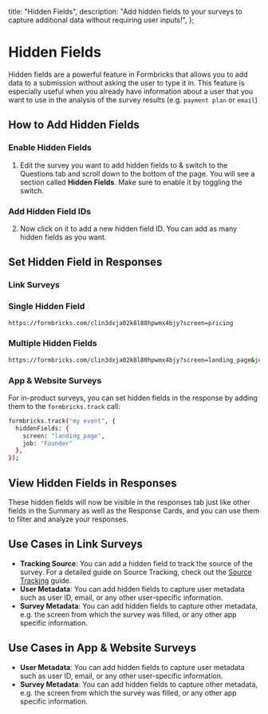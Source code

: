 

  title: "Hidden Fields",
  description: "Add hidden fields to your surveys to capture additional data without requiring user inputs!",
};

# Hidden Fields

Hidden fields are a powerful feature in Formbricks that allows you to add data to a submission without asking the user to type it in. This feature is especially useful when you already have information about a user that you want to use in the analysis of the survey results (e.g. `payment plan` or `email`)

## How to Add Hidden Fields

### Enable Hidden Fields

1. Edit the survey you want to add hidden fields to & switch to the Questions tab and scroll down to the bottom of the page. You will see a section called **Hidden Fields**. Make sure to enable it by toggling the switch.

<MdxImage
  src={HiddenFields}
  alt="Enable Hidden Fields"
  quality="100"
  className="max-w-full rounded-lg sm:max-w-3xl"
/>

### Add Hidden Field IDs

2. Now click on it to add a new hidden field ID. You can add as many hidden fields as you want.

<MdxImage
  src={InputHiddenFields}
  alt="Add Hidden Fields"
  quality="100"
  className="max-w-full rounded-lg sm:max-w-3xl"
/>

<MdxImage
  src={FilledHiddenFields}
  alt="Filled Hidden Fields"
  quality="100"
  className="max-w-full rounded-lg sm:max-w-3xl"
/>

## Set Hidden Field in Responses

### Link Surveys

### Single Hidden Field

<Col>
<CodeGroup title="Example Screen from which the User filled it">

```sh
https://formbricks.com/clin3dxja02k8l80hpwmx4bjy?screen=pricing
```

</CodeGroup>
</Col>

### Multiple Hidden Fields

<Col>
<CodeGroup title="Example Screen from which the User filled it">

```sh
https://formbricks.com/clin3dxja02k8l80hpwmx4bjy?screen=landing_page&job=Founder
```

</CodeGroup>
</Col>

### App & Website Surveys
For in-product surveys, you can set hidden fields in the response by adding them to the `formbricks.track` call:

<Col>
<CodeGroup title="Example Screen from which the User filled it">

```sh
formbricks.track("my event", {
  hiddenFields: {
    screen: "landing_page",
    job: "Founder"
  },
});
```

</CodeGroup>
</Col>

## View Hidden Fields in Responses

These hidden fields will now be visible in the responses tab just like other fields in the Summary as well as the Response Cards, and you can use them to filter and analyze your responses.

<MdxImage
  src={HiddenFieldResponses}
  alt="Hidden Field Responses"
  quality="100"
  className="max-w-full rounded-lg sm:max-w-3xl"
/>

## Use Cases in Link Surveys

- **Tracking Source**: You can add a hidden field to track the source of the survey. For a detailed guide on Source Tracking, check out the [Source Tracking](/link-surveys/source-tracking) guide.
- **User Metadata**: You can add hidden fields to capture user metadata such as user ID, email, or any other user-specific information.
- **Survey Metadata**: You can add hidden fields to capture other metadata, e.g. the screen from which the survey was filled, or any other app specific information.


## Use Cases in App & Website Surveys

- **User Metadata**: You can add hidden fields to capture user metadata such as user ID, email, or any other user-specific information.
- **Survey Metadata**: You can add hidden fields to capture other metadata, e.g. the screen from which the survey was filled, or any other app specific information.
